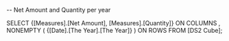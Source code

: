 -- Net Amount and Quantity per year

SELECT {[Measures].[Net Amount], [Measures].[Quantity]} ON COLUMNS
	, NONEMPTY ( 
		{[Date].[The Year].[The Year]} 
	) ON ROWS
FROM [DS2 Cube];